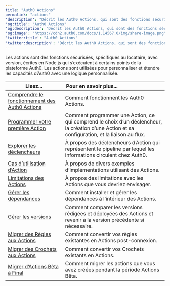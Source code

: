 ---
title: "Auth0 Actions"
permalink: "actions"
'description': "Décrit les Auth0 Actions, qui sont des fonctions sécurisées, spécifiques au locataire et autonomes qui vous permettent de personnaliser le comportement d’Auth0."
'og:title': "Auth0 Actions"
'og:description': "Décrit les Auth0 Actions, qui sont des fonctions sécurisées, spécifiques au locataire et autonomes qui vous permettent de personnaliser le comportement d’Auth0."
'og:image': "https://cdn2.auth0.com/docs/1.14567.0/img/share-image.png"
'twitter:title': "Auth0 Actions"
'twitter:description': "Décrit les Auth0 Actions, qui sont des fonctions sécurisées, spécifiques au locataire et autonomes qui vous permettent de personnaliser le comportement d’Auth0."
---

Les actions sont des fonctions sécurisées, spécifiques au locataire, avec version, écrites en Node.js qui s’exécutent à certains points de la plateforme Auth0. Les actions sont utilisées pour personnaliser et étendre les capacités d’Auth0 avec une logique personnalisée.

<table class="table"><thead>
<tr>
<th><strong>Lisez...</strong></th>
<th><strong>Pour en savoir plus...</strong>                                </th>
</tr>
</thead>
<tbody>
<tr>
<td><a href="/docs/fr-ca/customize/actions/actions-overview">Comprendre le fonctionnement des Auth0 Actions</a></td>
<td>Comment fonctionnent les Auth0 Actions.</td>
</tr>
<tr>
<td><a href="/docs/fr-ca/customize/actions/write-your-first-action">Programmer votre première Action</a></td>
<td>Comment programmer une Action, ce qui comprend le choix d’un déclencheur, la création d’une Action et sa configuration, et la liaison au flux.</td>
</tr>
<tr>
<td><a href="/docs/fr-ca/customize/actions/flows-and-triggers">Explorer les déclencheurs</a></td>
<td>À propos des déclencheurs d’Action qui représentent le pipeline par lequel les informations circulent chez Auth0.</td>
</tr>
<tr>
<td><a href="/docs/fr-ca/customize/actions/use-cases">Cas d’utilisation d’Action</a></td>
<td>À propos de divers exemples d’implémentations utilisant des Actions.</td>
</tr>
<tr>
<td><a href="/docs/fr-ca/customize/actions/limitations">Limitations des Actions</a></td>
<td>À propos des limitations avec les Actions que vous devriez envisager.</td>
</tr>
<tr>
<td><a href="/docs/fr-ca/customize/actions/manage-dependencies">Gérer les dépendances</a></td>
<td>Comment installer et gérer les dépendances à l’intérieur des Actions.</td>
</tr>
<tr>
<td><a href="/docs/fr-ca/customize/actions/manage-versions">Gérer les versions</a></td>
<td>Comment comparer les versions rédigées et déployées des Actions et revenir à la version précédente si nécessaire.</td>
</tr>
<tr>
<td><a href="/docs/fr-ca/customize/actions/migrate/migrate-from-rules-to-actions">Migrer des Règles aux Actions</a></td>
<td>Comment convertir vos règles existantes en Actions post-connexion.</td>
</tr>
<tr>
<td><a href="/docs/fr-ca/customize/actions/migrate/migrate-from-hooks-to-actions">Migrer des Crochets aux Actions</a></td>
<td>Comment convertir vos Crochets existants en Actions.</td>
</tr>
<tr>
<td><a href="/docs/fr-ca/customize/actions/migrate/migrate-from-actions-beta-to-final">Migrer d’Actions Bêta à Final</a></td>
<td>Comment migrer les actions que vous avez créées pendant la période Actions Bêta.</td>
</tr>
</tbody>
</table>